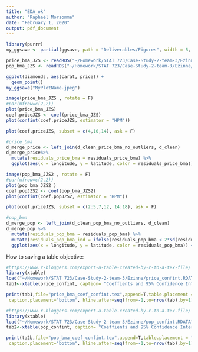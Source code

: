 ```yaml
---
title: "EDA_ok"
author: "Raphaël Morsomme"
date: "February 1, 2020"
output: pdf_document
---
```


```r
library(purrr)
my_ggsave <- partial(ggsave, path = "Deliverables/Figures", width = 5, height = 3.5)
```


```r
price_bma_JZS <- readRDS("~/Homework/STAT 723/Case-Study-2-team-3/Ezinne/saved_Models/price_bma_final.rds")
pop_bma_JZS <- readRDS("~/Homework/STAT 723/Case-Study-2-team-3/Ezinne/saved_Models/pop_bma_final.rds")

```



```r
ggplot(diamonds, aes(carat, price)) +
  geom_point()
my_ggsave("MyPlotName.jpeg")
```

```r
image(price_bma_JZS , rotate = F)
#par(mfrow=c(2,2))
plot(price_bma_JZS)
coef.priceJZS <- coef(price_bma_JZS)
plot(confint(coef.priceJZS, estimator = "HPM"))

```
```r
plot(coef.priceJZS, subset = c(4,10,14), ask = F)


```



```r
#price_bma 
d_merge_price <- left_join(d_clean_price_bma_no_outliers, d_clean)
d_merge_price%>% 
  mutate(residuals_price_bma = residuals_price_bma) %>% 
  ggplot(aes(x = longitude, y = latitude, color = residuals_price_bma)) + geom_point() + theme_dark() + scale_color_gradient2(midpoint = 0) 

```

```r
image(pop_bma_JZS2 , rotate = F)
#par(mfrow=c(2,2))
plot(pop_bma_JZS2 )
coef.popJZS2 <- coef(pop_bma_JZS2)
plot(confint(coef.popJZS2, estimator = "HPM"))

```

```r
plot(coef.priceJZS, subset = c(2:5,7,12, 14:18), ask = F)
```



```r
#pop_bma
d_merge_pop <- left_join(d_clean_pop_bma_no_outliers, d_clean)
d_merge_pop %>% 
  mutate(residuals_pop_bma = residuals_pop_bma) %>% 
  mutate(residuals_pop_bma_ind = ifelse(residuals_pop_bma < 2*sd(residuals_pop_bma) & residuals_pop_bma > -2*sd(residuals_pop_bma) , "Small Residual", "Large Residual")) %>% 
  ggplot(aes(x = longitude, y = latitude, color = residuals_pop_bma)) + geom_point() + theme_dark() + scale_color_gradient2(midpoint = 0) 


```



How to saving a table objective:

```r
#https://www.r-bloggers.com/export-a-table-created-by-r-to-a-tex-file/
library(xtable)
load("~/Homework/STAT 723/Case-Study-2-team-3/Ezinne/price_confint.RDATA")
tab1<-xtable(price_confint, caption= "Coeffients and 95% Confidence Intervals from Price BMA model")

print(tab1,file="price_bma_coef_confint.tex",append=T,table.placement = "h",
 caption.placement="bottom", hline.after=seq(from=-1,to=nrow(tab),by=1))
```

```r
#https://www.r-bloggers.com/export-a-table-created-by-r-to-a-tex-file/
library(xtable)
load("~/Homework/STAT 723/Case-Study-2-team-3/Ezinne/pop_confint.RDATA")
tab2<-xtable(pop_confint, caption= "Coeffients and 95% Confidence Intervals from Popularity BMA model")

print(ta2b,file="pop_bma_coef_confint.tex",append=T,table.placement = "h",
 caption.placement="bottom", hline.after=seq(from=-1,to=nrow(tab),by=1))
```
